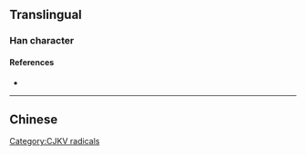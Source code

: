 {{also|戶|戸|尸}}
{{character info/new}}
==Translingual==
{{stroke order|type=animate}}
{{stroke order|stroke=4}}
{{Han simplified forms|戶|戸|户}}

===Han character===
{{Han char|rn=63|rad=戶|as=00|sn=4|var=1|four=|canj=IS|ids=⿱丶尸(GHT),⿱中尸(V)}}

====References====
* {{Han ref|kx=0414.321|hdz=32257.010|uh=6237|ud=25143}}

[[Category:CJKV radicals]]

----

==Chinese==
{{zh-see|戶}}